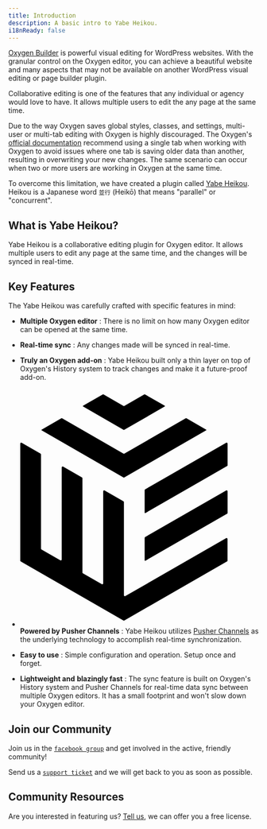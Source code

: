```yaml
---
title: Introduction
description: A basic intro to Yabe Heikou.
i18nReady: false
---
```


[Oxygen Builder](https://oxygenbuilder.com/) is powerful visual editing for WordPress websites. With the granular control on the Oxygen editor, you can achieve a beautiful website and many aspects that may not be available on another WordPress visual editing or page builder plugin.

Collaborative editing is one of the features that any individual or agency would love to have. It allows multiple users to edit the any page at the same time.

Due to the way Oxygen saves global styles, classes, and settings, multi-user or multi-tab editing with Oxygen is highly discouraged.
The Oxygen's [official documentation](https://oxygenbuilder.com/documentation/other/multi-user-editing-edit-locking/) recommend using a single tab when working with Oxygen to avoid issues where one tab is saving older data than another, resulting in overwriting your new changes. The same scenario can occur when two or more users are working in Oxygen at the same time.

To overcome this limitation, we have created a plugin called [Yabe Heikou](https://heikou.yabe.land/). Heikou is a Japanese word `並行` (Heikō) that means "parallel" or "concurrent".

<h2>What is Yabe Heikou?</h2>

Yabe Heikou is a collaborative editing plugin for Oxygen editor. It allows multiple users to edit any page at the same time, and the changes will be synced in real-time.

## Key Features

The Yabe Heikou was carefully crafted with specific features in mind:

- <i class="fa-light fa-rectangle-history-circle-user"></i> **Multiple Oxygen editor** : There is no limit on how many Oxygen editor can be opened at the same time.

- <i class="fa-solid fa-bolt"></i> **Real-time sync** : Any changes made will be synced in real-time.

- <i class="fa-solid fa-layer-plus"></i> **Truly an Oxygen add-on** : Yabe Heikou built only a thin layer on top of Oxygen's History system to track changes and make it a future-proof add-on.

- <svg class="inline-block h:1em px:2 vertical-align:-.125em fill:current" viewBox="0 0 26 26" xmlns="http://www.w3.org/2000/svg"> <path d="M15.7415 1.90098L13.6116 0.681298C13.5794 0.662793 13.5397 0.662793 13.5075 0.681298L11.3516 1.92071C11.3194 1.93922 11.2797 1.93922 11.2476 1.92071L9.09157 0.681298C9.05939 0.662793 9.01974 0.662793 8.98755 0.681298L6.85758 1.90098C6.84133 1.91019 6.8313 1.92738 6.8313 1.94599C6.8313 1.96461 6.84133 1.9818 6.85758 1.99101L11.2686 4.5352C11.2849 4.54375 11.3043 4.54375 11.3206 4.5352L15.7366 1.99594C15.756 1.98874 15.7693 1.97071 15.7704 1.95008C15.7715 1.92945 15.7601 1.91015 15.7415 1.90098V1.90098Z" fill="current" /> <path d="M20.2613 4.50472L18.1313 3.28133C18.0991 3.26283 18.0595 3.26283 18.0273 3.28133L11.3513 7.1192C11.3191 7.13771 11.2795 7.13771 11.2473 7.1192L4.57131 3.28133C4.53912 3.26283 4.49947 3.26283 4.46729 3.28133L2.33731 4.50472C2.32107 4.51393 2.31104 4.53111 2.31104 4.54973C2.31104 4.56835 2.32107 4.58553 2.33731 4.59474L11.2683 9.73245C11.2843 9.74225 11.3044 9.74225 11.3203 9.73245L20.2563 4.59474C20.2731 4.58645 20.2841 4.56981 20.2852 4.55117C20.2862 4.53253 20.2771 4.51478 20.2613 4.50472V4.50472Z" fill="current" /> <path d="M13.5608 11.107V13.5563C13.561 13.5747 13.5709 13.5916 13.587 13.6008C13.6031 13.6099 13.6228 13.6099 13.6388 13.6007L22.5748 8.46295C22.5909 8.45396 22.6009 8.43696 22.6008 8.41855V6.02975C22.6009 5.99268 22.5811 5.95838 22.5489 5.9398C22.5167 5.92122 22.477 5.92119 22.4448 5.93972L13.6128 11.017C13.5805 11.0356 13.5607 11.0699 13.5608 11.107Z" fill="current" /> <path d="M13.6388 18.7967L22.5748 13.659C22.5908 13.6492 22.6006 13.632 22.6008 13.6133V11.227C22.6009 11.1899 22.5811 11.1556 22.5489 11.1371C22.5167 11.1185 22.477 11.1185 22.4448 11.137L13.6128 16.2155C13.5803 16.2339 13.5604 16.2683 13.5608 16.3055V18.7535C13.5614 18.7717 13.5715 18.7883 13.5875 18.7971C13.6035 18.806 13.623 18.8058 13.6388 18.7967V18.7967Z" fill="current" /> <path d="M11.3 22.5614V12.4069C11.3004 12.3697 11.2805 12.3352 11.248 12.3168L9.19603 11.1366C9.16379 11.1181 9.12407 11.1181 9.09187 11.1367C9.05966 11.1553 9.03988 11.1896 9.03999 11.2267V21.2628C9.04011 21.2999 9.02033 21.3342 8.98812 21.3528C8.95591 21.3714 8.9162 21.3714 8.88396 21.3529L6.83201 20.1726C6.79972 20.1541 6.77988 20.1197 6.78 20.0826V9.80719C6.78011 9.77006 6.76027 9.73572 6.72799 9.71716L4.67603 8.53817C4.6438 8.51964 4.60408 8.51967 4.57187 8.53825C4.53967 8.55683 4.51988 8.59114 4.52 8.6282V18.6631C4.52011 18.7002 4.50033 18.7345 4.46812 18.7531C4.43592 18.7717 4.3962 18.7717 4.36396 18.7532L2.31201 17.5742C2.27973 17.5556 2.25989 17.5213 2.26 17.4842V7.2038C2.26011 7.16668 2.24027 7.13233 2.20799 7.11377L0.156033 5.93972C0.1238 5.92119 0.0840803 5.92122 0.0518752 5.9398C0.0196701 5.95838 -0.000111924 5.99268 6.60513e-07 6.02975V18.8136C-9.34157e-05 18.832 0.00986795 18.849 0.0260061 18.858L11.269 25.3251C11.285 25.3349 11.3051 25.3349 11.321 25.3251L22.569 18.858C22.5852 18.849 22.5951 18.832 22.595 18.8136V16.4248C22.5951 16.3877 22.5754 16.3534 22.5432 16.3348C22.511 16.3163 22.4712 16.3162 22.439 16.3348L11.456 22.6515C11.4238 22.67 11.3841 22.67 11.3519 22.6514C11.3197 22.6328 11.2999 22.5985 11.3 22.5614Z" fill="current" /> </svg> **Powered by Pusher Channels** : Yabe Heikou utilizes [Pusher Channels](https://pusher.com/channels/) as the underlying technology to accomplish real-time synchronization.

- <i class="fa-solid fa-face-smile-hearts"></i> **Easy to use** : Simple configuration and operation. Setup once and forget.

- <i class="fa-solid fa-feather"></i> **Lightweight and** <i class="fa-solid fa-rabbit-running"></i> **blazingly fast** : The sync feature is built on Oxygen's History system and Pusher Channels for real-time data sync between multiple Oxygen editors. It has a small footprint and won't slow down your Oxygen editor.


## Join our Community

<i class="fa-solid fa-comment pr:6"></i> Join us in the [`facebook group`](https://www.facebook.com/groups/1142662969627943) and get involved in the active, friendly community!

<i class="fa-solid fa-headset pr:6"></i> Send us a [`support ticket`](https://rosua.org/support-portal) and we will get back to you as soon as possible.

## Community Resources

Are you interested in featuring us? [Tell us](https://rosua.org/support-portal), we can offer you a free license.
